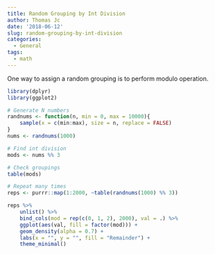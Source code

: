 ```yaml
---
title: Random Grouping by Int Division
author: Thomas Jc
date: '2018-06-12'
slug: random-grouping-by-int-division
categories:
  - General
tags:
  - math
---
```


One way to assign a random grouping is to perform modulo operation.

```r
library(dplyr)
library(ggplot2)

# Generate N numbers
randnums <- function(n, min = 0, max = 10000){
    sample(x = c(min:max), size = n, replace = FALSE)
}
nums <- randnums(1000)

# Find int division
mods <- nums %% 3

# Check groupings
table(mods)

# Repeat many times
reps <- purrr::map(1:2000, ~table(randnums(1000) %% 3))

reps %>% 
    unlist() %>% 
    bind_cols(mod = rep(c(0, 1, 2), 2000), val = .) %>% 
    ggplot(aes(val, fill = factor(mod))) + 
    geom_density(alpha = 0.7) +
    labs(x = "", y = "", fill = "Remainder") +
    theme_minimal()
```

